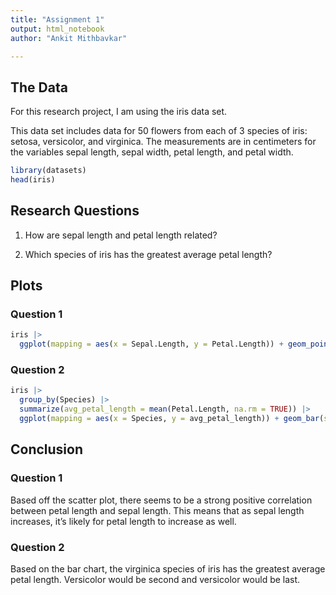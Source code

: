 ```yaml
---
title: "Assignment 1"
output: html_notebook
author: "Ankit Mithbavkar"

---
```


## The Data

For this research project, I am using the iris data set.

This data set includes data for 50 flowers from each of 3 species of iris: setosa, versicolor, and virginica. The measurements are in centimeters for  the variables sepal length, sepal width, petal length, and petal width.


```r
library(datasets)
head(iris)
```

## Research Questions

1) How are sepal length and petal length related?

2) Which species of iris has the greatest average petal length?

## Plots

### Question 1

```r
iris |>
  ggplot(mapping = aes(x = Sepal.Length, y = Petal.Length)) + geom_point()
```


### Question 2

```r
iris |>
  group_by(Species) |>
  summarize(avg_petal_length = mean(Petal.Length, na.rm = TRUE)) |>
  ggplot(mapping = aes(x = Species, y = avg_petal_length)) + geom_bar(stat = "identity")
```

## Conclusion

### Question 1

Based off the scatter plot, there seems to be a strong positive correlation between petal length and sepal length. This means that as sepal length increases, it's likely for petal length to increase as well.


### Question 2

Based on the bar chart, the virginica species of iris has the greatest average petal length. Versicolor would be second and versicolor would be last.